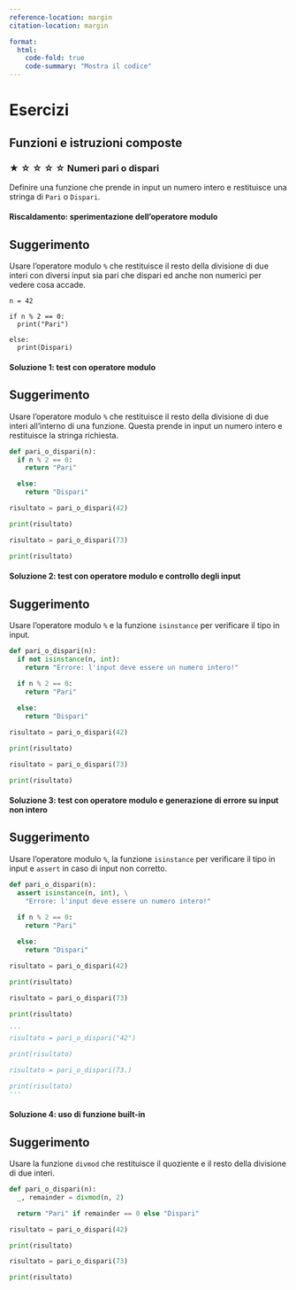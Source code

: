 ```yaml
---
reference-location: margin
citation-location: margin

format:
  html:
    code-fold: true
    code-summary: "Mostra il codice"
---
```


# Esercizi

## Funzioni e istruzioni composte

### ★ ☆ ☆ ☆ ☆ Numeri pari o dispari 

Definire una funzione che prende in input un numero intero e restituisce una stringa di `Pari` o `Dispari`.

#### Riscaldamento: sperimentazione dell'operatore modulo

::: {.callout-tip}
## Suggerimento

Usare l'operatore modulo `%` che restituisce il resto della divisione di due interi con diversi input sia pari che dispari ed anche non numerici per vedere cosa accade.
:::

```.python
n = 42

if n % 2 == 0:
  print("Pari")

else:
  print(Dispari)
```

#### Soluzione 1: test con operatore modulo

::: {.callout-tip}
## Suggerimento

Usare l'operatore modulo `%` che restituisce il resto della divisione di due interi all'interno di una funzione. Questa prende in input un numero intero e restituisce la stringa richiesta.
:::

```python
def pari_o_dispari(n):
  if n % 2 == 0:
    return "Pari"

  else:
    return "Dispari"

risultato = pari_o_dispari(42)

print(risultato)

risultato = pari_o_dispari(73)

print(risultato)
```

#### Soluzione 2: test con operatore modulo e controllo degli input

::: {.callout-tip}
## Suggerimento

Usare l'operatore modulo `%` e la funzione `isinstance` per verificare il tipo in input.
:::

```python
def pari_o_dispari(n):
  if not isinstance(n, int):
    return "Errore: l'input deve essere un numero intero!"
    
  if n % 2 == 0:
    return "Pari"

  else:
    return "Dispari"

risultato = pari_o_dispari(42)

print(risultato)

risultato = pari_o_dispari(73)

print(risultato)
```

#### Soluzione 3: test con operatore modulo e generazione di errore su input non intero

::: {.callout-tip}
## Suggerimento

Usare l'operatore modulo `%`, la funzione `isinstance` per verificare il tipo in input e `assert` in caso di input non corretto.
:::

```python
def pari_o_dispari(n):
  assert isinstance(n, int), \
    "Errore: l'input deve essere un numero intero!"
    
  if n % 2 == 0:
    return "Pari"

  else:
    return "Dispari"

risultato = pari_o_dispari(42)

print(risultato)

risultato = pari_o_dispari(73)

print(risultato)

'''
risultato = pari_o_dispari("42")

print(risultato)

risultato = pari_o_dispari(73.)

print(risultato)
'''
```

#### Soluzione 4: uso di funzione built-in

::: {.callout-tip}
## Suggerimento

Usare la funzione `divmod` che restituisce il quoziente e il resto della divisione di due interi.
:::

```python
def pari_o_dispari(n):
  _, remainder = divmod(n, 2)

  return "Pari" if remainder == 0 else "Dispari"

risultato = pari_o_dispari(42)

print(risultato)

risultato = pari_o_dispari(73)

print(risultato)
```

